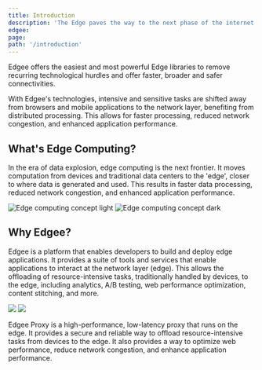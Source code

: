 ```yaml
---
title: Introduction
description: 'The Edge paves the way to the next phase of the internet'
edgee:
page:
path: '/introduction'
---
```


Edgee offers the easiest and most powerful Edge libraries to remove recurring technological 
hurdles and offer faster, broader and safer connectivities.

With Edgee's technologies, intensive and sensitive tasks are shifted away from browsers and mobile 
applications to the network layer, benefiting from distributed processing. This allows for faster
processing, reduced network congestion, and enhanced application performance.

## What's Edge Computing?

In the era of data explosion, edge computing is the next frontier. It moves computation from devices and
traditional data centers to the 'edge', closer to where data is generated and used. This results in faster
data processing, reduced network congestion, and enhanced application performance.

<img
  className="block dark:hidden"
  src="/images/hero-light.svg"
  alt="Edge computing concept light"
/>
<img
  className="hidden dark:block"
  src="/images/hero-dark.svg"
  alt="Edge computing concept dark"
/>

## Why Edgee?

Edgee is a platform that enables developers to build and deploy edge applications. It provides a
suite of tools and services that enable applications to interact at the network layer (edge). 
This allows the offloading of resource-intensive tasks, traditionally handled by devices, to the
edge, including analytics, A/B testing, web performance optimization, content stitching, and more.

<img className="block dark:hidden" src="/images/edgee-proxy-light.png" />
<img className="hidden dark:block" src="/images/edgee-proxy-dark.png" />

Edgee Proxy is a high-performance, low-latency proxy that runs on the edge. It provides a secure
and reliable way to offload resource-intensive tasks from devices to the edge. It also provides
a way to optimize web performance, reduce network congestion, and enhance application performance.

